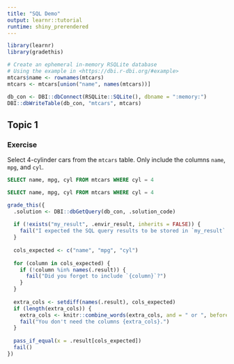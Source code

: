 ```yaml
---
title: "SQL Demo"
output: learnr::tutorial
runtime: shiny_prerendered
---
```


```r
library(learnr)
library(gradethis)

# Create an ephemeral in-memory RSQLite database
# Using the example in <https://dbi.r-dbi.org/#example>
mtcars$name <- rownames(mtcars)
mtcars <- mtcars[union("name", names(mtcars))]

db_con <- DBI::dbConnect(RSQLite::SQLite(), dbname = ":memory:")
DBI::dbWriteTable(db_con, "mtcars", mtcars)
```


## Topic 1

### Exercise

Select 4-cylinder cars from the `mtcars` table.
Only include the columns `name`, `mpg`, and `cyl`.

```sql
SELECT name, mpg, cyl FROM mtcars WHERE cyl = 4
```

```sql
SELECT name, mpg, cyl FROM mtcars WHERE cyl = 4
```

```r
grade_this({
  .solution <- DBI::dbGetQuery(db_con, .solution_code)
  
  if (!exists("my_result", .envir_result, inherits = FALSE)) {
    fail("I expected the SQL query results to be stored in `my_result` in `.envir_result`.")
  }
  
  cols_expected <- c("name", "mpg", "cyl")
  
  for (column in cols_expected) {
    if (!column %in% names(.result)) {
      fail("Did you forget to include `{column}`?")
    }
  }
  
  extra_cols <- setdiff(names(.result), cols_expected)
  if (length(extra_cols)) {
    extra_cols <- knitr::combine_words(extra_cols, and = " or ", before = "`")
    fail("You don't need the columns {extra_cols}.")
  }
  
  pass_if_equal(x = .result[cols_expected])
  fail()
})
```
